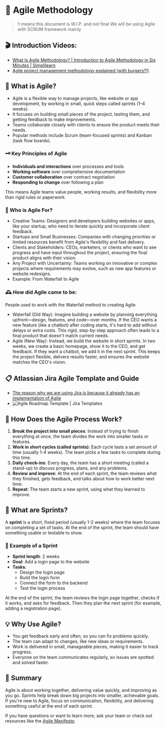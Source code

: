 # 🔄 Agile Methodology
> !! means this document is W.I.P. and not final
We will be using Agile with SCRUM framework mainly

## 🎬 Introduction Videos:
- [What Is Agile Methodology? | Introduction to Agile Methodology in Six Minutes | Simplilearn](https://www.youtube.com/watch?v=8eVXTyIZ1Hs)
- [Agile project management methodology explained (with burgers?!)](https://www.youtube.com/watch?v=zi7uGg6FVM4)

## 🤔 What is Agile?
- Agile is a flexible way to manage projects, like website or app development, by working in small, quick steps called sprints (1–4 weeks).
- It focuses on building small pieces of the project, testing them, and getting feedback to make improvements.
- Teams collaborate closely with clients to ensure the product meets their needs.
- Popular methods include Scrum (team-focused sprints) and Kanban (task flow boards).

### 🗝️ Key Principles of Agile
- **Individuals and interactions** over processes and tools
- **Working software** over comprehensive documentation
- **Customer collaboration** over contract negotiation
- **Responding to change** over following a plan

This means Agile teams value people, working results, and flexibility more than rigid rules or paperwork.

### 👥 Who is Agile For?
- Creative Teams: Designers and developers building websites or apps, like your startup, who need to iterate quickly and incorporate client feedback.
- Startups and Small Businesses: Companies with changing priorities or limited resources benefit from Agile's flexibility and fast delivery.
- Clients and Stakeholders: CEOs, marketers, or clients who want to see progress and have input throughout the project, ensuring the final product aligns with their vision.
- Any Project with Uncertainty: Teams working on innovative or complex projects where requirements may evolve, such as new app features or website redesigns.
- Example: From Waterfall to Agile

### 🕰️ How did Agile came to be: 
People used to work with the Waterfall method to creating Agile
- Waterfall (Old Way): Imagine building a website by planning everything upfront—design, features, and code—over months. If the CEO wants a new feature (like a chatbot) after coding starts, it's hard to add without delays or extra costs. This rigid, step-by-step approach often leads to a final product that doesn't match current needs.
- Agile (New Way): Instead, we build the website in short sprints. In two weeks, we create a basic homepage, show it to the CEO, and get feedback. If they want a chatbot, we add it in the next sprint. This keeps the project flexible, delivers results faster, and ensures the website matches the CEO's vision.

## 📋 Atlassian Jira Agile Template and Guide
- [The reason why we are using Jira is because it already has an implementation of Agile](https://www.atlassian.com/software/jira/templates/agile-roadmap)
- ![Agile Roadmap Template | Jira Templates](https://media1.thehungryjpeg.com/thumbs2/ori_4061630_jq8bgxawsjwg371bq8rau2camswvzptnw4q9exwa_agile-project-management-development-methodology-infographic-agile-s.jpg)

## 🔄 How Does the Agile Process Work?
1. **Break the project into small pieces**: Instead of trying to finish everything at once, the team divides the work into smaller tasks or features.
2. **Work in short cycles (called sprints)**: Each cycle lasts a set amount of time (usually 1-4 weeks). The team picks a few tasks to complete during this time.
3. **Daily check-ins**: Every day, the team has a short meeting (called a stand-up) to discuss progress, plans, and any problems.
4. **Review and improve**: At the end of each sprint, the team reviews what they finished, gets feedback, and talks about how to work better next time.
5. **Repeat**: The team starts a new sprint, using what they learned to improve.

## 🏁 What are Sprints?
A **sprint** is a short, fixed period (usually 1-2 weeks) where the team focuses on completing a set of tasks. At the end of the sprint, the team should have something usable or testable to show.

### 📝 Example of a Sprint
- **Sprint length**: 2 weeks
- **Goal**: Add a login page to the website
- **Tasks**:
  - Design the login page
  - Build the login form
  - Connect the form to the backend
  - Test the login process

At the end of the sprint, the team reviews the login page together, checks if it works, and asks for feedback. Then they plan the next sprint (for example, adding a registration page).

## 💡 Why Use Agile?
- You get feedback early and often, so you can fix problems quickly.
- The team can adapt to changes, like new ideas or requirements.
- Work is delivered in small, manageable pieces, making it easier to track progress.
- Everyone on the team communicates regularly, so issues are spotted and solved faster.

## 📖 Summary
Agile is about working together, delivering value quickly, and improving as you go. Sprints help break down big projects into smaller, achievable goals. If you're new to Agile, focus on communication, flexibility, and delivering something useful at the end of each sprint.

If you have questions or want to learn more, ask your team or check out resources like the [Agile Manifesto](https://agilemanifesto.org/).